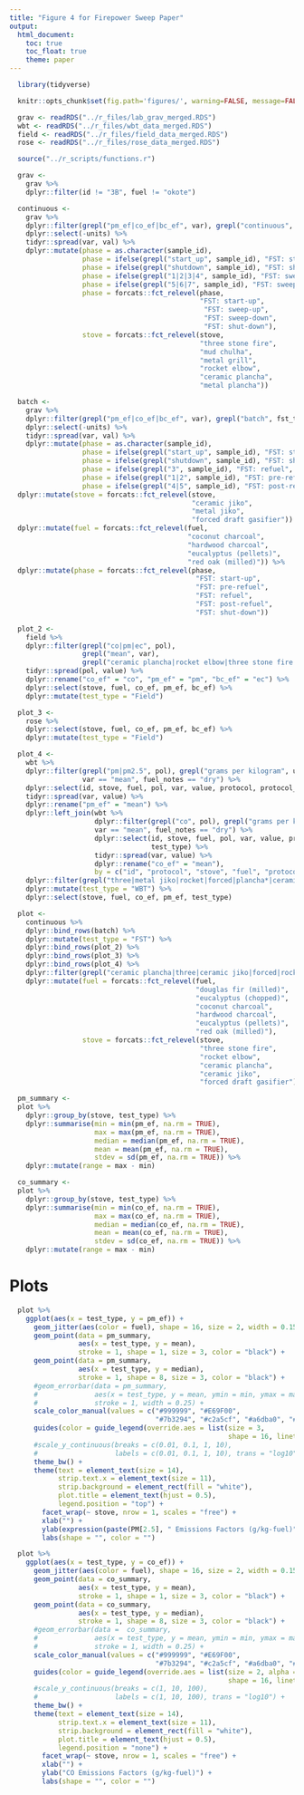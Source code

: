 ```yaml
---
title: "Figure 4 for Firepower Sweep Paper"
output:
  html_document:
    toc: true
    toc_float: true
    theme: paper
---
```


```r
  library(tidyverse)
```

```r
  knitr::opts_chunk$set(fig.path='figures/', warning=FALSE, message=FALSE, cache=FALSE, echo=FALSE)
```

```r
  grav <- readRDS("../r_files/lab_grav_merged.RDS")
  wbt <- readRDS("../r_files/wbt_data_merged.RDS")
  field <- readRDS("../r_files/field_data_merged.RDS")
  rose <- readRDS("../r_files/rose_data_merged.RDS")
```

```r
  source("../r_scripts/functions.r")
```

```r
  grav <-
    grav %>%
    dplyr::filter(id != "3B", fuel != "okote")
```

```r
  continuous <- 
    grav %>%
    dplyr::filter(grepl("pm_ef|co_ef|bc_ef", var), grepl("continuous", fst_type), !is.na(val), val > 0) %>%
    dplyr::select(-units) %>%
    tidyr::spread(var, val) %>%
    dplyr::mutate(phase = as.character(sample_id),
                  phase = ifelse(grepl("start_up", sample_id), "FST: start-up", phase),
                  phase = ifelse(grepl("shutdown", sample_id), "FST: shut-down", phase),
                  phase = ifelse(grepl("1|2|3|4", sample_id), "FST: sweep-up", phase),
                  phase = ifelse(grepl("5|6|7", sample_id), "FST: sweep-down", phase),
                  phase = forcats::fct_relevel(phase,
                                               "FST: start-up",
                                                "FST: sweep-up",
                                                "FST: sweep-down",
                                                "FST: shut-down"),
                  stove = forcats::fct_relevel(stove,
                                               "three stone fire",
                                               "mud chulha",
                                               "metal grill",
                                               "rocket elbow",
                                               "ceramic plancha",
                                               "metal plancha"))
```

```r
  batch <- 
    grav %>%
    dplyr::filter(grepl("pm_ef|co_ef|bc_ef", var), grepl("batch", fst_type), !is.na(val), val > 0) %>%
    dplyr::select(-units) %>%
    tidyr::spread(var, val) %>%
    dplyr::mutate(phase = as.character(sample_id),
                  phase = ifelse(grepl("start_up", sample_id), "FST: start-up", phase),
                  phase = ifelse(grepl("shutdown", sample_id), "FST: shut-down", phase),
                  phase = ifelse(grepl("3", sample_id), "FST: refuel", phase),
                  phase = ifelse(grepl("1|2", sample_id), "FST: pre-refuel", phase),
                  phase = ifelse(grepl("4|5", sample_id), "FST: post-refuel", phase)) %>%
  dplyr::mutate(stove = forcats::fct_relevel(stove,
                                             "ceramic jiko",
                                             "metal jiko",
                                             "forced draft gasifier")) %>%
  dplyr::mutate(fuel = forcats::fct_relevel(fuel,
                                            "coconut charcoal",
                                            "hardwood charcoal",
                                            "eucalyptus (pellets)",
                                            "red oak (milled)")) %>%
  dplyr::mutate(phase = forcats::fct_relevel(phase,
                                              "FST: start-up",
                                              "FST: pre-refuel",
                                              "FST: refuel",
                                              "FST: post-refuel",
                                              "FST: shut-down"))
```

```r
  plot_2 <-
    field %>%
    dplyr::filter(grepl("co|pm|ec", pol),
                  grepl("mean", var),
                  grepl("ceramic plancha|rocket elbow|three stone fire|draft", stove)) %>%
    tidyr::spread(pol, value) %>%
    dplyr::rename("co_ef" = "co", "pm_ef" = "pm", "bc_ef" = "ec") %>%
    dplyr::select(stove, fuel, co_ef, pm_ef, bc_ef) %>%
    dplyr::mutate(test_type = "Field")
```

```r
  plot_3 <-
    rose %>%
    dplyr::select(stove, fuel, co_ef, pm_ef, bc_ef) %>%
    dplyr::mutate(test_type = "Field")

  plot_4 <-
    wbt %>%
    dplyr::filter(grepl("pm|pm2.5", pol), grepl("grams per kilogram", units),
                  var == "mean", fuel_notes == "dry") %>%
    dplyr::select(id, stove, fuel, pol, var, value, protocol, protocol_notes, test_type) %>%
    tidyr::spread(var, value) %>%
    dplyr::rename("pm_ef" = "mean") %>%
    dplyr::left_join(wbt %>%
                     dplyr::filter(grepl("co", pol), grepl("grams per kilogram", units),
                     var == "mean", fuel_notes == "dry") %>%
                     dplyr::select(id, stove, fuel, pol, var, value, protocol, protocol_notes,
                                   test_type) %>%
                     tidyr::spread(var, value) %>%
                     dplyr::rename("co_ef" = "mean"),
                     by = c("id", "protocol", "stove", "fuel", "protocol_notes", "test_type")) %>%
    dplyr::filter(grepl("three|metal jiko|rocket|forced|plancha*|ceramic jiko", stove)) %>%
    dplyr::mutate(test_type = "WBT") %>%
    dplyr::select(stove, fuel, co_ef, pm_ef, test_type)
```

```r
  plot <-
    continuous %>%
    dplyr::bind_rows(batch) %>%
    dplyr::mutate(test_type = "FST") %>%
    dplyr::bind_rows(plot_2) %>%
    dplyr::bind_rows(plot_3) %>%
    dplyr::bind_rows(plot_4) %>%
    dplyr::filter(grepl("ceramic plancha|three|ceramic jiko|forced|rocket", stove)) %>%
    dplyr::mutate(fuel = forcats::fct_relevel(fuel,
                                              "douglas fir (milled)",
                                              "eucalyptus (chopped)",
                                              "coconut charcoal",
                                              "hardwood charcoal",
                                              "eucalyptus (pellets)",
                                              "red oak (milled)"),
                  stove = forcats::fct_relevel(stove,
                                               "three stone fire",
                                               "rocket elbow",
                                               "ceramic plancha",
                                               "ceramic jiko",
                                               "forced draft gasifier"))
```

```r
  pm_summary <-
  plot %>%
    dplyr::group_by(stove, test_type) %>%
    dplyr::summarise(min = min(pm_ef, na.rm = TRUE),
                     max = max(pm_ef, na.rm = TRUE),
                     median = median(pm_ef, na.rm = TRUE),
                     mean = mean(pm_ef, na.rm = TRUE),
                     stdev = sd(pm_ef, na.rm = TRUE)) %>%
    dplyr::mutate(range = max - min)
```

```r
  co_summary <-
  plot %>%
    dplyr::group_by(stove, test_type) %>%
    dplyr::summarise(min = min(co_ef, na.rm = TRUE),
                     max = max(co_ef, na.rm = TRUE),
                     median = median(co_ef, na.rm = TRUE),
                     mean = mean(co_ef, na.rm = TRUE),
                     stdev = sd(co_ef, na.rm = TRUE)) %>%
    dplyr::mutate(range = max - min)
```

# Plots

```r
  plot %>%
    ggplot(aes(x = test_type, y = pm_ef)) +
      geom_jitter(aes(color = fuel), shape = 16, size = 2, width = 0.15) +
      geom_point(data = pm_summary,
                 aes(x = test_type, y = mean),
                 stroke = 1, shape = 1, size = 3, color = "black") +
      geom_point(data = pm_summary,
                 aes(x = test_type, y = median),
                 stroke = 1, shape = 8, size = 3, color = "black") +
      #geom_errorbar(data = pm_summary,
      #              aes(x = test_type, y = mean, ymin = min, ymax = max),
      #              stroke = 1, width = 0.25) +
      scale_color_manual(values = c("#999999", "#E69F00",
                                    "#7b3294", "#c2a5cf", "#a6dba0", "#008837", "#fb9a99")) +
      guides(color = guide_legend(override.aes = list(size = 3,
                                                      shape = 16, linetype = 0))) +
      #scale_y_continuous(breaks = c(0.01, 0.1, 1, 10),
      #                   labels = c(0.01, 0.1, 1, 10), trans = "log10") +
      theme_bw() +
      theme(text = element_text(size = 14),
            strip.text.x = element_text(size = 11),
            strip.background = element_rect(fill = "white"),
            plot.title = element_text(hjust = 0.5),
            legend.position = "top") +
        facet_wrap(~ stove, nrow = 1, scales = "free") +
        xlab("") +
        ylab(expression(paste(PM[2.5], " Emissions Factors (g/kg-fuel)"))) +
        labs(shape = "", color = "")
```

```r
  plot %>%
    ggplot(aes(x = test_type, y = co_ef)) +
      geom_jitter(aes(color = fuel), shape = 16, size = 2, width = 0.15) +
      geom_point(data = co_summary,
                 aes(x = test_type, y = mean),
                 stroke = 1, shape = 1, size = 3, color = "black") +
      geom_point(data = co_summary,
                 aes(x = test_type, y = median),
                 stroke = 1, shape = 8, size = 3, color = "black") +
      #geom_errorbar(data =  co_summary,
      #              aes(x = test_type, y = mean, ymin = min, ymax = max),
      #              stroke = 1, width = 0.25) +
      scale_color_manual(values = c("#999999", "#E69F00",
                                    "#7b3294", "#c2a5cf", "#a6dba0", "#008837", "#fb9a99")) +
      guides(color = guide_legend(override.aes = list(size = 2, alpha = 0.5,
                                                      shape = 16, linetype = 0))) +
      #scale_y_continuous(breaks = c(1, 10, 100),
      #                   labels = c(1, 10, 100), trans = "log10") +
      theme_bw() +
      theme(text = element_text(size = 14),
            strip.text.x = element_text(size = 11),
            strip.background = element_rect(fill = "white"),
            plot.title = element_text(hjust = 0.5),
            legend.position = "none") +
        facet_wrap(~ stove, nrow = 1, scales = "free") +
        xlab("") +
        ylab("CO Emissions Factors (g/kg-fuel)") +
        labs(shape = "", color = "")
```